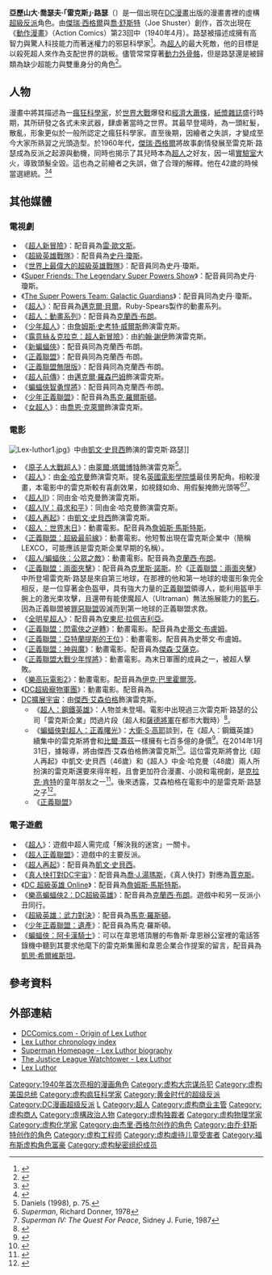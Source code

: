 {{noteTA
|G1=DCComics
|1=zh-cn:雷克斯; zh-tw:雷克斯; zh-hk:力斯;
|2=zh-cn:路瑟; zh-tw:路瑟; zh-hk:路華;
}}
{{expand|time=2011-02-05T12:44:11+00:00}}
{{Infobox comics character
| image       = Luthor bright.png
| converted   = y
| caption     = 在《超人与生俱来的权利 #5》中描绘的雷克斯·路瑟<br />由[[雷尼尔·弗朗西斯·于|雷尼尔·弗朗西斯·于]]所繪。
| full_name   = 亞歷山大·喬瑟夫·「雷克斯」·路瑟<br>（Alexander Joseph "Lex" Luthor）
| publisher   = [[DC漫画|DC漫画]]
| debut       = 《[[动作漫画|动作漫画]]》#23<br>（1940年4月）
| creators    = [[杰里·西格尔|杰里·西格尔]]<br />[[乔·舒斯特|乔·舒斯特]]
| Base of operations = [[大都会_(DC漫画)|大都会]]
| alliances= [[雷克斯企業|雷克斯企業]]<br/>[[不正义帮|不正义帮]]<br/>[[超級惡棍秘密協會|超級惡棍秘密協會]]<br/>[[不正义联盟|不正义联盟]]<br/>[[秘密六人组_(漫画)|秘密六人组]]<br/>7734号计划<br/>[[Larfleeze|Agent Orange]]<br>[[正義聯盟|正義聯盟]]<br>[[美國聯邦政府|美國聯邦政府]]

| aliases     = [[嘲鸫_(DC漫画)|嘲鸫]]
| powers = 天才级智力<br>工程學專家與跨世代的科技研發能力<br>特製的戰鬥裝甲給予他：<br>強化與提升力量、耐力、戰略分析能力<br>內藏武裝<br>飛行功能
}}

'''亞歷山大·喬瑟夫·「雷克斯」·路瑟'''（{{lang-en|Alexander Joseph "Lex" Luthor}}）是一個出現在[[DC漫畫|DC漫畫]]出版的漫畫書裡的虛構[[超級反派|超級反派]]角色。由[[傑瑞·西格爾|傑瑞·西格爾]]與[[喬·舒斯特|喬·舒斯特]]（Joe Shuster）創作，首次出現在《[[動作漫畫|動作漫畫]]》（Action Comics）第23回中（1940年4月）。路瑟被描述成擁有高智力與驚人科技能力而著迷權力的邪惡科學家<ref>{{cite comic |writer=[[Jerry_Siegel|Siegel, Jerry]] |artist=Sikela, John |story=The Skeletons in Armor |editor=[[Whitney_Ellsworth|Ellsworth, Whitney]]|title=[[Action_Comics|Action Comics]] |issue=47 |date = April 1942|publisher=[[DC_Comics|DC Comics]] |page=1}}</ref>。為[[超人|超人]]的最大死敵，他的目標是以殺死超人來作為支配世界的跳板。儘管常常穿著[[動力服|動力外骨骼]]，但是路瑟還是被歸類為缺少超能力與雙重身分的角色<ref name="Comics 166">{{cite web|author=[[Peter_Sanderson|Sanderson, Peter]]|date=2007-02-24|url=http://www.quickstopentertainment.com/2007/02/24/comics-in-context-166-megahero-vs-megavillain/|title=Comics in Context #166: Megahero Vs. Megavillain|work=QuickStopEntertainment.com|accessdate=2008-02-13|deadurl=yes|archiveurl=https://web.archive.org/web/20080201173938/http://www.quickstopentertainment.com/2007/02/24/comics-in-context-166-megahero-vs-megavillain/|archivedate=2008-02-01}}</ref>。

== 人物 ==
漫畫中將其描述為一[[瘋狂科學家|瘋狂科學家]]，於[[世界大戰|世界大戰]]爆發和[[經濟大蕭條|經濟大蕭條]]，[[紙漿雜誌|紙漿雜誌]]盛行時期，其所研發之各式未來武器，肆虐著當時之世界。其最早登場時，為一頭紅髮，散亂，形象更似於一般所認定之瘋狂科學家。直至後期，因繪者之失誤，才變成至今大家所熟習之光頭造型。於1960年代，[[傑瑞·西格爾|傑瑞·西格爾]]將故事劇情發展至雷克斯·路瑟成為反派之起源與動機，同時也揭示了其兒時本為[[超人|超人]]之好友，因一場[[實驗室|實驗室]]大火，導致頭髮全毀。這也為之前繪者之失誤，做了合理的解釋。他在42歲的時候當選總統。<ref>{{cite web |url=http://theages.superman.nu/encyc/entries/index.php?entry=luthor |title=The ENCYCLOPÆDIA of SUPERMAN: Lex Luthor |publisher=Theages.superman.nu |date= |accessdate=2010-06-17 |archive-date=2020-09-18 |archive-url=https://web.archive.org/web/20200918110657/http://theages.superman.nu/encyc/entries/index.php?entry=luthor |dead-url=no }}</ref><ref>{{cite web |url=http://www.comics.org/details.lasso?id=15604 |title=GCD :: Issue :: Adventure Comics #271 |publisher=Comics.org |date= |accessdate=2010-06-17 |archive-date=2005-09-01 |archive-url=https://web.archive.org/web/20050901180454/http://www.comics.org/details.lasso?id=15604 |dead-url=no }}</ref>

== 其他媒體 ==
=== 電視劇 ===
*《[[超人新冒險|超人新冒險]]》：配音員為[[雷·歐文斯|雷·歐文斯]]。
*《[[超級英雄戰隊|超級英雄戰隊]]》：配音員為[[史丹·瓊斯|史丹·瓊斯]]。
*《[[世界上最偉大的超級英雄戰隊|世界上最偉大的超級英雄戰隊]]》：配音員同為史丹·瓊斯。
*《[[Super_Friends:_The_Legendary_Super_Powers_Show|Super Friends: The Legendary Super Powers Show]]》：配音員同為史丹·瓊斯。
*《[[The_Super_Powers_Team:_Galactic_Guardians|The Super Powers Team: Galactic Guardians]]》：配音員同為史丹·瓊斯。
*《[[超人_(1988年電視劇)|超人]]》：配音員為[[邁克爾·貝爾|邁克爾·貝爾]]。Ruby-Spears製作的動畫系列。
*《[[超人：動畫系列|超人：動畫系列]]》：配音員為[[克蘭西·布朗|克蘭西·布朗]]。
*《[[少年超人_(電視劇)|少年超人]]》：由[[詹姆斯·史考特·威爾斯|詹姆斯·史考特·威爾斯]]飾演雷克斯。
*《[[露意絲＆克拉克：超人新冒險|露意絲＆克拉克：超人新冒險]]》：由[[約翰·謝伊|約翰·謝伊]]飾演雷克斯。
*《[[新蝙蝠俠|新蝙蝠俠]]》：配音員同為克蘭西·布朗。
*《[[正義聯盟_(動畫)|正義聯盟]]》：配音員同為克蘭西·布朗。
*《[[正義聯盟無限版|正義聯盟無限版]]》：配音員同為克蘭西·布朗。
*《[[超人前傳|超人前傳]]》：由[[邁克爾·羅森巴姆|邁克爾·羅森巴姆]]飾演雷克斯。
*《[[蝙蝠俠智勇悍將|蝙蝠俠智勇悍將]]》：配音員同為克蘭西·布朗。
*《[[少年正義聯盟_(動畫)|少年正義聯盟]]》：配音員為[[馬克·羅爾斯頓|馬克·羅爾斯頓]]。
*《[[女超人_(電視劇)|女超人]]》：由[[喬恩·克萊爾|喬恩·克萊爾]]飾演雷克斯。

=== 電影 ===
[[File:Lex-luthor1.jpg|thumb]]》中由[[凱文·史貝西|凱文·史貝西]]飾演的雷克斯·路瑟]]
*《[[原子人大戰超人|原子人大戰超人]]》：由[[萊爾·塔爾博特|萊爾·塔爾博特]]飾演雷克斯<ref>Daniels (1998), p. 75.</ref>。
*《[[超人_(電影)|超人]]》：由[[金·哈克曼|金·哈克曼]]飾演雷克斯。提名[[英國電影學院獎|英國電影學院獎]]最佳男配角。相較漫畫，本電影中的雷克斯較有喜劇效果，如視錢如命、用假髮掩飾光頭等<ref>''Superman'', Richard Donner, 1978</ref><ref>''Superman IV: The Quest For Peace'', Sidney J. Furie, 1987</ref>。
*《[[超人II|超人II]]》：同由金·哈克曼飾演雷克斯。
*《[[超人IV：尋求和平|超人IV：尋求和平]]》：同由金·哈克曼飾演雷克斯。
*《[[超人再起|超人再起]]》：由[[凱文·史貝西|凱文·史貝西]]飾演雷克斯。
*《[[超人：世界末日|超人：世界末日]]》：動畫電影。配音員為[[詹姆斯·馬斯特斯|詹姆斯·馬斯特斯]]。
*《[[正義聯盟：超級最前線|正義聯盟：超級最前線]]》：動畫電影。他短暫出現在雷克斯企業中（簡稱LEXCO，可能應該是雷克斯企業早期的名稱）。
*《[[超人/蝙蝠俠：公眾之敵|超人/蝙蝠俠：公眾之敵]]》：動畫電影。配音員為[[克蘭西·布朗|克蘭西·布朗]]。
*《[[正義聯盟：兩面夾擊|正義聯盟：兩面夾擊]]》：配音員為[[克里斯·諾斯|克里斯·諾斯]]。於《[[正義聯盟：兩面夾擊|正義聯盟：兩面夾擊]]》中所登場雷克斯·路瑟是來自第三地球，在那裡的他和第一地球的壞蛋形象完全相反，是一位穿著金色盔甲，具有強大力量的[[正義聯盟|正義聯盟]]領導人，能利用盔甲手腕上的激光束攻擊，且還帶有能使魔超人（Ultraman）無法施展能力的[[氪石|氪石]]。因為正義聯盟被[[罪惡聯盟|罪惡聯盟]]毀滅而到第一地球的正義聯盟求救。
*《[[全明星超人|全明星超人]]》：配音員為[[安東尼·拉佩吉利亞|安東尼·拉佩吉利亞]]。
*《[[正義聯盟：閃電俠之逆轉|正義聯盟：閃電俠之逆轉]]》：動畫電影。配音員為[[史蒂文·布盧姆|史蒂文·布盧姆]]。
*《[[正義聯盟：亞特蘭提斯的王位|正義聯盟：亞特蘭提斯的王位]]》：動畫電影。配音員為史蒂文·布盧姆。
*《[[正義聯盟：神與魔|正義聯盟：神與魔]]》：動畫電影。配音員為[[傑森·艾薩克|傑森·艾薩克]]。
*《[[正義聯盟大戰少年悍將|正義聯盟大戰少年悍將]]》：動畫電影。為末日軍團的成員之一，被超人擊敗。
*《[[樂高玩電影2|樂高玩電影2]]》：動畫電影。配音員為[[伊克·巴里霍爾茨|伊克·巴里霍爾茨]]。
*《[[DC超級寵物軍團|DC超級寵物軍團]]》：動畫電影。配音員為{{le|馬克·馬龍|Marc Maron}}。
*[[DC擴展宇宙|DC擴展宇宙]]：由[[傑西·艾森伯格|傑西·艾森伯格]]飾演雷克斯。
**《[[超人：鋼鐵英雄|超人：鋼鐵英雄]]》：人物並未登場。電影中出現過三次雷克斯·路瑟的公司「雷克斯企業」閃過片段（超人和[[薩德將軍|薩德將軍]]在都市大戰時）<ref>{{cite web|last=Goldberg|first=Matt|title=LexCorp Tower Spotted in New Trailer for MAN OF STEEL|url=http://collider.com/man-of-steel-superman-lexcorp-image/|work=Article|publisher=Collider|accessdate=17 April 2013|archive-date=2013-04-19|archive-url=https://web.archive.org/web/20130419231539/http://collider.com/man-of-steel-superman-lexcorp-image|dead-url=no}}</ref>。
**《[[蝙蝠俠對超人：正義曙光|蝙蝠俠對超人：正義曙光]]》：[[大衛·S·高耶|大衛·S·高耶]]談到，在《超人：鋼鐵英雄》續集中的雷克斯將會和[[比爾·蓋茲|比爾·蓋茲]]一樣擁有七百多億的身價<ref>{{Cite web |url=http://www.bleedingcool.com/2013/06/14/david-goyer-tells-me-about-his-plans-for-and-problems-with-the-man-of-steel-sequel/?utm_source=dlvr.it&utm_medium=twitter |title=Goyer Tells Me About His Man Of Steel Sequel Plans And Problems |access-date=2014-05-08 |archive-date=2017-12-01 |archive-url=https://web.archive.org/web/20171201084825/https://www.bleedingcool.com/2013/06/14/david-goyer-tells-me-about-his-plans-for-and-problems-with-the-man-of-steel-sequel/?utm_source=dlvr.it&utm_medium=twitter |dead-url=no }}</ref>。在2014年1月31日，據報導，將由傑西·艾森伯格飾演雷克斯<ref>{{cite web |url= http://www.businesswire.com/news/home/20140131005753/en#.UuvjO9JDsk4 |title= Jesse Eisenberg and Jeremy Irons Join the Cast of Warner Bros. Pictures’ Untitled Superman/Batman Film from Director Zack Snyder |work= [[Business_Wire|Business Wire]] |date= January 31, 2014 |access-date= 2014-05-08 |archive-date= 2014-07-03 |archive-url= https://web.archive.org/web/20140703142427/http://www.businesswire.com/news/home/20140131005753/en#.UuvjO9JDsk4 |dead-url= no }}</ref>。這位雷克斯將會比《超人再起》中凱文·史貝西（46歲）和《超人》中金·哈克曼（48歲）兩人所扮演的雷克斯還要來得年輕，且會更加符合漫畫、小說和電視劇，是[[克拉克·肯特|克拉克·肯特]]的童年朋友之一<ref>{{cite web |url=http://hollywoodreporter.com/news/why-warner-bros-superman-batman-676891 |title=Why Warner Bros.' Superman-Batman Movie Cast a Young Lex Luthor |date=February 5, 2014 |publisher=The Hollywood Reporter |accessdate=February 5, 2014 |archive-date=2020-11-12 |archive-url=https://web.archive.org/web/20201112041449/https://www.hollywoodreporter.com/news/why-warner-bros-superman-batman-676891 |dead-url=no }}</ref>。後來透露，艾森柏格在電影中的是雷克斯·路瑟之子{{link-en|小亞歷山大·路瑟|Alexander Luthor, Jr.|小亞歷山大·「雷克斯」·路瑟}}<ref name=":0">{{Cite web|title = Lex Luthor Jr.: Not Just His Father’s LexCorp|url = http://fortune.com/contentfrom/2015/10/05/lex-luthor-jr/ntv_a/3dsBA58oDAfxgFA/|website = Fortune|accessdate = 2015-10-06|archive-date = 2015-10-06|archive-url = https://web.archive.org/web/20151006060151/http://fortune.com/contentfrom/2015/10/05/lex-luthor-jr/ntv_a/3dsBA58oDAfxgFA/|dead-url = no}}</ref>。
**《[[正義聯盟_(電影)|正義聯盟]]》

=== 電子遊戲 ===
*《[[超人_(1999年遊戲)|超人]]》：遊戲中超人需完成「解決我的迷宮」一關卡。
*《[[超人正義聯盟_(遊戲)|超人正義聯盟]]》：遊戲中的主要反派。
*《[[超人再起_(遊戲)|超人再起]]》：配音員為[[凱文·史貝西|凱文·史貝西]]。
*《[[真人快打對DC宇宙|真人快打對DC宇宙]]》：配音員為[[喬·J.湯瑪斯|喬·J.湯瑪斯]]，《真人快打》對應為[[賈克斯_(真人快打)|賈克斯]]。
*《[[DC_超級英雄_Online|DC 超級英雄 Online]]》：配音員為[[詹姆斯·馬斯特斯|詹姆斯·馬斯特斯]]。
*《[[樂高蝙蝠俠2：DC超級英雄|樂高蝙蝠俠2：DC超級英雄]]》：配音員為[[克蘭西·布朗|克蘭西·布朗]]。遊戲中和另一反派小丑同行。
*《[[超級英雄：武力對決|超級英雄：武力對決]]》：配音員為[[馬克·羅斯頓|馬克·羅斯頓]]。
*《[[少年正義聯盟：遺產|少年正義聯盟：遺產]]》：配音員為馬克·羅斯頓。
*《[[蝙蝠俠：阿卡漢騎士|蝙蝠俠：阿卡漢騎士]]》：可以在韋恩塔頂層的布魯斯·韋恩辦公室裡的電話答錄機中聽到其要求他麾下的雷克斯集團和韋恩企業合作提案的留言，配音員為[[凱思·希爾維斯坦|凱思·希爾維斯坦]]。

== 參考資料 ==
{{Reflist|30em}}

== 外部連結 ==
* [http://www.dccomics.com/dcu/heroes_and_villains/?hv=origin_stories/lex_luthor&p=1 DCComics.com - Origin of Lex Luthor]{{Wayback|url=http://www.dccomics.com/dcu/heroes_and_villains/?hv=origin_stories%2Flex_luthor&p=1 |date=20120126152608 }}
* [https://web.archive.org/web/20150923213124/http://www.dcuguide.com/chronology.php?name=lexluthor Lex Luthor chronology index]
* [http://www.supermanhomepage.com/comics/comics.php?topic=special-reports/lex-luthor1 Superman Homepage - Lex Luthor biography]{{Wayback|url=http://www.supermanhomepage.com/comics/comics.php?topic=special-reports%2Flex-luthor1 |date=20210513123638 }}
* [https://web.archive.org/web/20150710203227/http://jl.toonzone.net/luthor/luthor.htm The Justice League Watchtower - Lex Luthor]
* [https://web.archive.org/web/20130822054422/http://www.worldofsuperheroes.com/superheroes/superman/lex-luthor/ Lex Luthor]

{{超人}}
{{正義聯盟角色}}
{{福布斯虚构角色富豪榜}}
{{DEFAULTSORT:Luthor, Lex}}
[[Category:1940年首次亮相的漫画角色|Category:1940年首次亮相的漫画角色]]
[[Category:虚构大宗谋杀犯|Category:虚构大宗谋杀犯]]
[[Category:虚构美国总统|Category:虚构美国总统]]
[[Category:虚构疯狂科学家|Category:虚构疯狂科学家]]
[[Category:黄金时代的超级反派|Category:黄金时代的超级反派]]
[[Category:DC漫画超级反派|Category:DC漫画超级反派]]
[[Category:超級英雄电影角色|L]]
[[Category:超人|Category:超人]]
[[Category:虚构商业主管|Category:虚构商业主管]]
[[Category:虚构商人|Category:虚构商人]]
[[Category:虛構政治人物|Category:虛構政治人物]]
[[Category:虚构独裁者|Category:虚构独裁者]]
[[Category:虚构物理学家|Category:虚构物理学家]]
[[Category:虚构化学家|Category:虚构化学家]]
[[Category:由杰里·西格尔创作的角色|Category:由杰里·西格尔创作的角色]]
[[Category:由乔·舒斯特创作的角色|Category:由乔·舒斯特创作的角色]]
[[Category:虚构工程师|Category:虚构工程师]]
[[Category:虚构虐待儿童受害者|Category:虚构虐待儿童受害者]]
[[Category:福布斯虚构角色富豪|Category:福布斯虚构角色富豪]]
[[Category:虚构秘密组织成员|Category:虚构秘密组织成员]]
